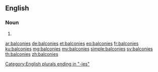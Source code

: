==English==

===Noun===
{{head|en|plural}}

# {{plural of|balcony|lang=en}}

[[Category:English plurals ending in "-ies"]]

[[ar:balconies]]
[[de:balconies]]
[[et:balconies]]
[[eo:balconies]]
[[fr:balconies]]
[[ku:balconies]]
[[mg:balconies]]
[[my:balconies]]
[[simple:balconies]]
[[sv:balconies]]
[[th:balconies]]
[[zh:balconies]]